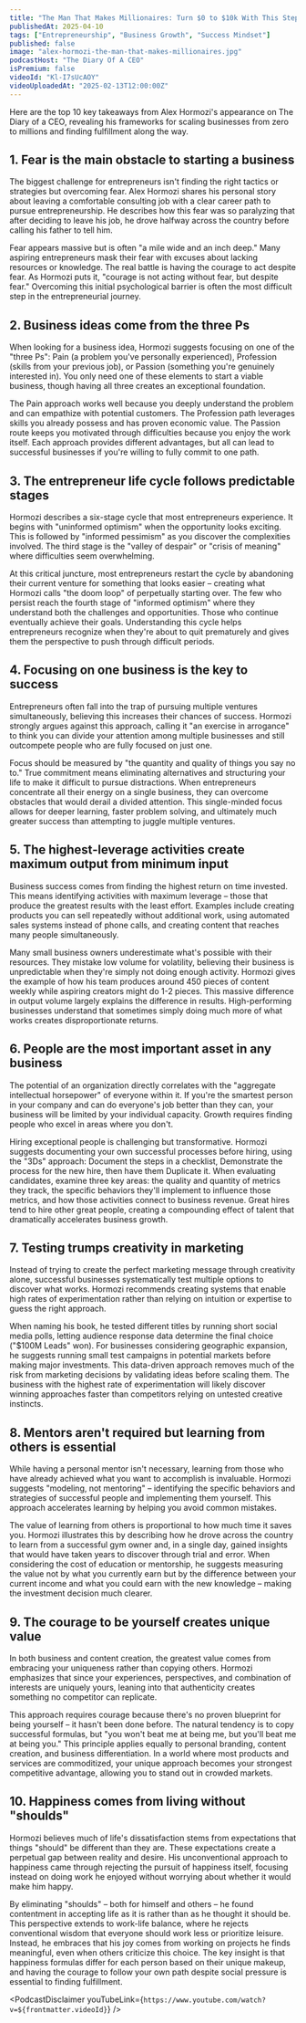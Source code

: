 ```yaml
---
title: "The Man That Makes Millionaires: Turn $0 to $10k With This Step By Step Formula! Alex Hormozi"
publishedAt: 2025-04-10
tags: ["Entrepreneurship", "Business Growth", "Success Mindset"]
published: false
image: "alex-hormozi-the-man-that-makes-millionaires.jpg"
podcastHost: "The Diary Of A CEO"
isPremium: false
videoId: "Kl-I7sUcAOY"
videoUploadedAt: "2025-02-13T12:00:00Z"
---
```



<PodcastSummaryPageLayout frontmatter={frontmatter}>

Here are the top 10 key takeaways from Alex Hormozi's appearance on The Diary of a CEO, revealing his frameworks for scaling businesses from zero to millions and finding fulfillment along the way.

## 1. Fear is the main obstacle to starting a business

The biggest challenge for entrepreneurs isn't finding the right tactics or strategies but overcoming fear. Alex Hormozi shares his personal story about leaving a comfortable consulting job with a clear career path to pursue entrepreneurship. He describes how this fear was so paralyzing that after deciding to leave his job, he drove halfway across the country before calling his father to tell him.

Fear appears massive but is often "a mile wide and an inch deep." Many aspiring entrepreneurs mask their fear with excuses about lacking resources or knowledge. The real battle is having the courage to act despite fear. As Hormozi puts it, "courage is not acting without fear, but despite fear." Overcoming this initial psychological barrier is often the most difficult step in the entrepreneurial journey.

## 2. Business ideas come from the three Ps

When looking for a business idea, Hormozi suggests focusing on one of the "three Ps": Pain (a problem you've personally experienced), Profession (skills from your previous job), or Passion (something you're genuinely interested in). You only need one of these elements to start a viable business, though having all three creates an exceptional foundation.

The Pain approach works well because you deeply understand the problem and can empathize with potential customers. The Profession path leverages skills you already possess and has proven economic value. The Passion route keeps you motivated through difficulties because you enjoy the work itself. Each approach provides different advantages, but all can lead to successful businesses if you're willing to fully commit to one path.

## 3. The entrepreneur life cycle follows predictable stages

Hormozi describes a six-stage cycle that most entrepreneurs experience. It begins with "uninformed optimism" when the opportunity looks exciting. This is followed by "informed pessimism" as you discover the complexities involved. The third stage is the "valley of despair" or "crisis of meaning" where difficulties seem overwhelming.

At this critical juncture, most entrepreneurs restart the cycle by abandoning their current venture for something that looks easier – creating what Hormozi calls "the doom loop" of perpetually starting over. The few who persist reach the fourth stage of "informed optimism" where they understand both the challenges and opportunities. Those who continue eventually achieve their goals. Understanding this cycle helps entrepreneurs recognize when they're about to quit prematurely and gives them the perspective to push through difficult periods.

## 4. Focusing on one business is the key to success

Entrepreneurs often fall into the trap of pursuing multiple ventures simultaneously, believing this increases their chances of success. Hormozi strongly argues against this approach, calling it "an exercise in arrogance" to think you can divide your attention among multiple businesses and still outcompete people who are fully focused on just one.

Focus should be measured by "the quantity and quality of things you say no to." True commitment means eliminating alternatives and structuring your life to make it difficult to pursue distractions. When entrepreneurs concentrate all their energy on a single business, they can overcome obstacles that would derail a divided attention. This single-minded focus allows for deeper learning, faster problem solving, and ultimately much greater success than attempting to juggle multiple ventures.

## 5. The highest-leverage activities create maximum output from minimum input

Business success comes from finding the highest return on time invested. This means identifying activities with maximum leverage – those that produce the greatest results with the least effort. Examples include creating products you can sell repeatedly without additional work, using automated sales systems instead of phone calls, and creating content that reaches many people simultaneously.

Many small business owners underestimate what's possible with their resources. They mistake low volume for volatility, believing their business is unpredictable when they're simply not doing enough activity. Hormozi gives the example of how his team produces around 450 pieces of content weekly while aspiring creators might do 1-2 pieces. This massive difference in output volume largely explains the difference in results. High-performing businesses understand that sometimes simply doing much more of what works creates disproportionate returns.

## 6. People are the most important asset in any business

The potential of an organization directly correlates with the "aggregate intellectual horsepower" of everyone within it. If you're the smartest person in your company and can do everyone's job better than they can, your business will be limited by your individual capacity. Growth requires finding people who excel in areas where you don't.

Hiring exceptional people is challenging but transformative. Hormozi suggests documenting your own successful processes before hiring, using the "3Ds" approach: Document the steps in a checklist, Demonstrate the process for the new hire, then have them Duplicate it. When evaluating candidates, examine three key areas: the quality and quantity of metrics they track, the specific behaviors they'll implement to influence those metrics, and how those activities connect to business revenue. Great hires tend to hire other great people, creating a compounding effect of talent that dramatically accelerates business growth.

## 7. Testing trumps creativity in marketing

Instead of trying to create the perfect marketing message through creativity alone, successful businesses systematically test multiple options to discover what works. Hormozi recommends creating systems that enable high rates of experimentation rather than relying on intuition or expertise to guess the right approach.

When naming his book, he tested different titles by running short social media polls, letting audience response data determine the final choice ("$100M Leads" won). For businesses considering geographic expansion, he suggests running small test campaigns in potential markets before making major investments. This data-driven approach removes much of the risk from marketing decisions by validating ideas before scaling them. The business with the highest rate of experimentation will likely discover winning approaches faster than competitors relying on untested creative instincts.

## 8. Mentors aren't required but learning from others is essential

While having a personal mentor isn't necessary, learning from those who have already achieved what you want to accomplish is invaluable. Hormozi suggests "modeling, not mentoring" – identifying the specific behaviors and strategies of successful people and implementing them yourself. This approach accelerates learning by helping you avoid common mistakes.

The value of learning from others is proportional to how much time it saves you. Hormozi illustrates this by describing how he drove across the country to learn from a successful gym owner and, in a single day, gained insights that would have taken years to discover through trial and error. When considering the cost of education or mentorship, he suggests measuring the value not by what you currently earn but by the difference between your current income and what you could earn with the new knowledge – making the investment decision much clearer.

## 9. The courage to be yourself creates unique value

In both business and content creation, the greatest value comes from embracing your uniqueness rather than copying others. Hormozi emphasizes that since your experiences, perspectives, and combination of interests are uniquely yours, leaning into that authenticity creates something no competitor can replicate.

This approach requires courage because there's no proven blueprint for being yourself – it hasn't been done before. The natural tendency is to copy successful formulas, but "you won't beat me at being me, but you'll beat me at being you." This principle applies equally to personal branding, content creation, and business differentiation. In a world where most products and services are commoditized, your unique approach becomes your strongest competitive advantage, allowing you to stand out in crowded markets.

## 10. Happiness comes from living without "shoulds"

Hormozi believes much of life's dissatisfaction stems from expectations that things "should" be different than they are. These expectations create a perpetual gap between reality and desire. His unconventional approach to happiness came through rejecting the pursuit of happiness itself, focusing instead on doing work he enjoyed without worrying about whether it would make him happy.

By eliminating "shoulds" – both for himself and others – he found contentment in accepting life as it is rather than as he thought it should be. This perspective extends to work-life balance, where he rejects conventional wisdom that everyone should work less or prioritize leisure. Instead, he embraces that his joy comes from working on projects he finds meaningful, even when others criticize this choice. The key insight is that happiness formulas differ for each person based on their unique makeup, and having the courage to follow your own path despite social pressure is essential to finding fulfillment.

<PodcastDisclaimer
  youTubeLink={`https://www.youtube.com/watch?v=${frontmatter.videoId}`}
/>

</PodcastSummaryPageLayout>
